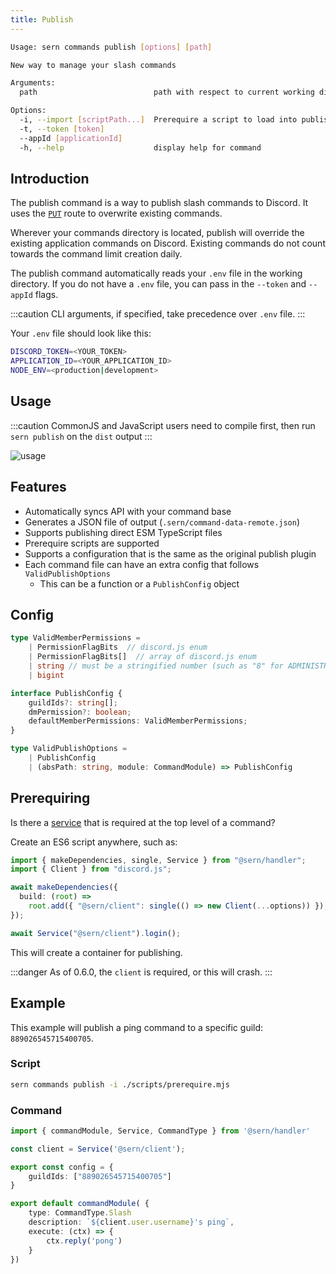 ```yaml
---
title: Publish
---
```


```sh
Usage: sern commands publish [options] [path]

New way to manage your slash commands

Arguments:
  path                          path with respect to current working directory that will locate all published files

Options:
  -i, --import [scriptPath...]  Prerequire a script to load into publisher
  -t, --token [token]
  --appId [applicationId]
  -h, --help                    display help for command
```

## Introduction

The publish command is a way to publish slash commands to Discord. It uses the [`PUT`](https://discord.com/developers/docs/interactions/application-commands#bulk-overwrite-global-application-commands) route to overwrite existing commands.

Wherever your commands directory is located, publish will override the existing application commands on Discord. Existing commands do not count towards the command limit creation daily.

The publish command automatically reads your `.env` file in the working directory. If you do not have a `.env` file, you can pass in the `--token` and `--appId` flags.

:::caution
CLI arguments, if specified, take precedence over `.env` file.
:::

Your `.env` file should look like this:

```sh title=".env"
DISCORD_TOKEN=<YOUR_TOKEN>
APPLICATION_ID=<YOUR_APPLICATION_ID>
NODE_ENV=<production|development>
```

## Usage

:::caution
CommonJS and JavaScript users need to compile first, then run `sern publish` on the `dist` output
:::

![usage](~/assets/docs/sern-publish.gif)

## Features

- Automatically syncs API with your command base
- Generates a JSON file of output (`.sern/command-data-remote.json`)
- Supports publishing direct ESM TypeScript files
- Prerequire scripts are supported
- Supports a configuration that is the same as the original publish plugin
- Each command file can have an extra config that follows `ValidPublishOptions`
  - This can be a function or a `PublishConfig` object

## Config

```ts {13-15}
type ValidMemberPermissions =
    | PermissionFlagBits  // discord.js enum
    | PermissionFlagBits[]  // array of discord.js enum
    | string // must be a stringified number (such as "8" for ADMINISTRATOR)
    | bigint

interface PublishConfig {
    guildIds?: string[];
    dmPermission?: boolean;
    defaultMemberPermissions: ValidMemberPermissions;
}

type ValidPublishOptions =
    | PublishConfig
    | (absPath: string, module: CommandModule) => PublishConfig
```

## Prerequiring

Is there a [service](/v3/guide/walkthrough/services) that is required at the top level of a command?

Create an ES6 script anywhere, such as:

```ts title="scripts/prerequire.mjs"
import { makeDependencies, single, Service } from "@sern/handler";
import { Client } from "discord.js";

await makeDependencies({
  build: (root) =>
    root.add({ "@sern/client": single(() => new Client(...options)) }),
});

await Service("@sern/client").login();
```

This will create a container for publishing.

:::danger
As of 0.6.0, the `client` is required, or this will crash.
:::

## Example

This example will publish a ping command to a specific guild: `889026545715400705`.

### Script

```sh
sern commands publish -i ./scripts/prerequire.mjs
```

### Command

```ts title=src/commands/ping.ts {5-7}
import { commandModule, Service, CommandType } from '@sern/handler'

const client = Service('@sern/client');

export const config = {
    guildIds: ["889026545715400705"]
}

export default commandModule( {
    type: CommandType.Slash
    description: `${client.user.username}'s ping`,
    execute: (ctx) => {
        ctx.reply('pong')
    }
})
```
